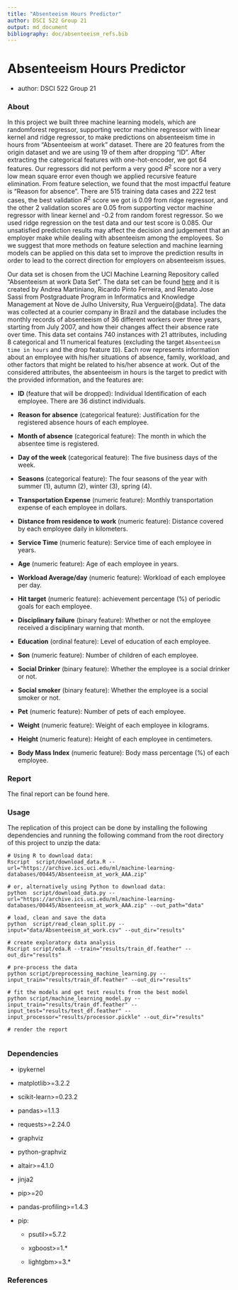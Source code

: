 ```yaml
---
title: "Absenteeism Hours Predictor"
author: DSCI 522 Group 21
output: md_document
bibliography: doc/absenteeism_refs.bib
---
```


# Absenteeism Hours Predictor

- author: DSCI 522 Group 21

### About

In this project we built three machine learning models, which are randomforest regressor, supporting vector machine regressor with linear kernel and ridge regressor, to make predictions on absenteeism time in hours from "Absenteeism at work" dataset. There are 20 features from the origin dataset and we are using 19 of them after dropping "ID". After extracting the categorical features with one-hot-encoder, we got 64 features. Our regressors did not perform a very good $R^2$ score nor a very low mean square error even though we applied recursive feature elimination. From feature selection, we found that the most impactful feature is "Reason for absence". There are 515 training data cases and 222 test cases, the best validation $R^2$ score we got is 0.09 from ridge regressor, and the other 2 validation scores are 0.05 from supporting vector machine regressor with linear kernel and -0.2 from random forest regressor. So we used ridge regression on the test data and our test score is 0.085. Our unsatisfied prediction results may affect the decision and judgement that an employer make while dealing with absenteeism among the employees. So we suggest that more methods on feature selection and machine learning models can be applied on this data set to improve the prediction results in order to lead to the correct direction for employers on absenteeism issues.

Our data set is chosen from the UCI Machine Learning Repository called "Absenteeism at work Data Set". The data set can be found [here](https://archive.ics.uci.edu/ml/datasets/Absenteeism+at+work#) and it is created by Andrea Martiniano, Ricardo Pinto Ferreira, and Renato Jose Sassi from Postgraduate Program in Informatics and Knowledge Management at Nove de Julho University, Rua Vergueiro[@data]. The data was collected at a courier company in Brazil and the database includes the monthly records of absenteeism of 36 different workers over three years, starting from July 2007, and how their changes affect their absence rate over time. This data set contains 740 instances with 21 attributes, including 8 categorical and 11 numerical features (excluding the target `Absenteeism time in hours` and the drop feature `ID`). Each row represents information about an employee with his/her situations of absence, family, workload, and other factors that might be related to his/her absence at work. Out of the considered attributes, the absenteeism in hours is the target to predict with the provided information, and the features are:

-   **ID** (feature that will be dropped): Individual Identification of each employee. There are 36 distinct individuals.

-   **Reason for absence** (categorical feature): Justification for the registered absence hours of each employee.

-   **Month of absence** (categorical feature): The month in which the absentee time is registered.

-   **Day of the week** (categorical feature): The five business days of the week.

-   **Seasons** (categorical feature): The four seasons of the year with summer (1), autumn (2), winter (3), spring (4).

-   **Transportation Expense** (numeric feature): Monthly transportation expense of each employee in dollars.

-   **Distance from residence to work** (numeric feature): Distance covered by each employee daily in kilometers.

-   **Service Time** (numeric feature): Service time of each employee in years.

-   **Age** (numeric feature): Age of each employee in years.

-   **Workload Average/day** (numeric feature): Workload of each employee per day.

-   **Hit target** (numeric feature): achievement percentage (%) of periodic goals for each employee.

-   **Disciplinary failure** (binary feature): Whether or not the employee received a disciplinary warning that month.

-   **Education** (ordinal feature): Level of education of each employee.

-   **Son** (numeric feature): Number of children of each employee.

-   **Social Drinker** (binary feature): Whether the employee is a social drinker or not.

-   **Social smoker** (binary feature): Whether the employee is a social smoker or not.

-   **Pet** (numeric feature): Number of pets of each employee.

-   **Weight** (numeric feature): Weight of each employee in kilograms.

-   **Height** (numeric feature): Height of each employee in centimeters.

-   **Body Mass Index** (numeric feature): Body mass percentage (%) of each employee.


### Report

The final report can be found here.


### Usage

The replication of this project can be done by installing the following dependencies and running the following command from the root directory of this project to unzip the data:

```
# Using R to download data:
Rscript  script/download_data.R --url="https://archive.ics.uci.edu/ml/machine-learning-databases/00445/Absenteeism_at_work_AAA.zip"

# or, alternatively using Python to download data:
python  script/download_data.py --url="https://archive.ics.uci.edu/ml/machine-learning-databases/00445/Absenteeism_at_work_AAA.zip" --out_path="data"

# load, clean and save the data
python  script/read_clean_split.py --input="data/Absenteeism_at_work.csv" --out_dir="results"

# create exploratory data analysis
Rscript script/eda.R --train="results/train_df.feather" --out_dir="results"

# pre-process the data
python script/preprocessing_machine_learning.py --input_train="results/train_df.feather" --out_dir="results"

# fit the models and get test results from the best model
python script/machine_learning_model.py --input_train="results/train_df.feather" --input_test="results/test_df.feather" --input_processor="results/processor.pickle" --out_dir="results"

# render the report


```

### Dependencies

-   ipykernel

-   matplotlib\>=3.2.2

-   scikit-learn\>=0.23.2

-   pandas\>=1.1.3

-   requests\>=2.24.0

-   graphviz

-   python-graphviz

-   altair\>=4.1.0

-   jinja2

-   pip\>=20

-   pandas-profiling\>=1.4.3

* pip:

  + psutil\>=5.7.2

  + xgboost\>=1.\*

  + lightgbm\>=3.\*

### References
